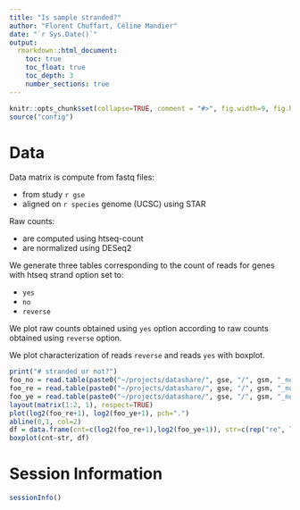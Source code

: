 ```yaml
---
title: "Is sample stranded?"
author: "Florent Chuffart, Céline Mandier"
date: "`r Sys.Date()`"
output: 
  rmarkdown::html_document:
    toc: true
    toc_float: true
    toc_depth: 3
    number_sections: true
---
```



```r
knitr::opts_chunk$set(collapse=TRUE, comment = "#>", fig.width=9, fig.height=6, eval=TRUE, echo=FALSE, results="hide")
source("config")
```

# Data

Data matrix is compute from fastq files:

  * from study `r gse`
  * aligned on `r species` genome (UCSC) using STAR

Raw counts:

  * are computed using htseq-count
  * are normalized using DESeq2

We generate three tables corresponding to the count of reads for genes with htseq strand option set to:

  * `yes`
  * `no`
  * `reverse`

We plot raw counts obtained using `yes` option according to raw counts obtained using `reverse` option.

We plot characterization of reads `reverse` and reads `yes` with boxplot.


  
```r
print("# stranded or not?")
foo_no = read.table(paste0("~/projects/datashare/", gse, "/", gsm, "_notrim_star_Homo_sapiens_hg19_geneswchrm_strandedno_classiccounts.txt"     ))[,2]
foo_re = read.table(paste0("~/projects/datashare/", gse, "/", gsm, "_notrim_star_Homo_sapiens_hg19_geneswchrm_strandedreverse_classiccounts.txt"))[,2]
foo_ye = read.table(paste0("~/projects/datashare/", gse, "/", gsm, "_notrim_star_Homo_sapiens_hg19_geneswchrm_strandedyes_classiccounts.txt"    ))[,2]
layout(matrix(1:2, 1), respect=TRUE)
plot(log2(foo_re+1), log2(foo_ye+1), pch=".")
abline(0,1, col=2)
df = data.frame(cnt=c(log2(foo_re+1),log2(foo_ye+1)), str=c(rep("re", length(foo_re)), rep("ye", length(foo_ye))) )
boxplot(cnt~str, df)
```




# Session Information

```r
sessionInfo()
```






